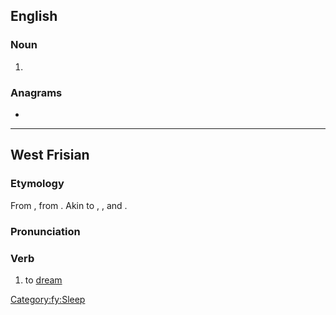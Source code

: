 ==English==

===Noun===
{{en-noun}}

# {{obsolete spelling of|dream|lang=en}}

===Anagrams===
* {{anagrams|en|Madere|Maeder|Meader|dear me|meader|read me|readme|reamed|remade}}

----

==West Frisian==

===Etymology===
From {{etyl|ofs|fy}}, from {{etyl|gem-pro|fy}} {{m|gem-pro|*draumijaną}}. Akin to {{cog|en|dream}}, {{cog|nl|dromen}}, {{cog|de|träumen}} and {{cog|sv|drömma}}.

===Pronunciation===
{{rfp|lang=fy}}

===Verb===
{{head|fy|verb}}

# to [[dream]]

[[Category:fy:Sleep]]